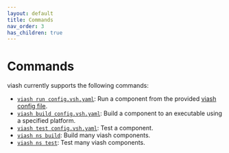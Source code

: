 ```yaml
---
layout: default
title: Commands
nav_order: 3
has_children: true
---
```


# Commands

viash currently supports the following commands:

* [`viash run config.vsh.yaml`](run): Run a component from the provided [viash config file](/config).
* [`viash build config.vsh.yaml`](build): Build a component to an executable using a specified platform.
* [`viash test config.vsh.yaml`](test): Test a component.
* [`viash ns build`](ns-build): Build many viash components.
* [`viash ns test`](ns-test): Test many viash components.
